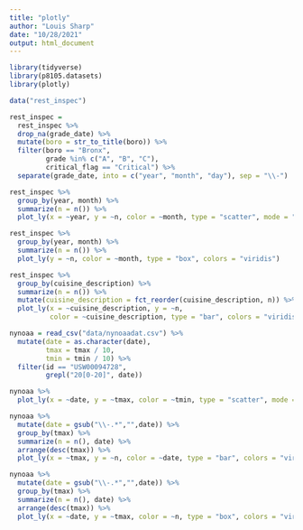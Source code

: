 ```yaml
---
title: "plotly"
author: "Louis Sharp"
date: "10/28/2021"
output: html_document
---
```


```r
library(tidyverse)
library(p8105.datasets)
library(plotly)
```

```r
data("rest_inspec")

rest_inspec = 
  rest_inspec %>% 
  drop_na(grade_date) %>% 
  mutate(boro = str_to_title(boro)) %>% 
  filter(boro == "Bronx",
         grade %in% c("A", "B", "C"),
         critical_flag == "Critical") %>% 
  separate(grade_date, into = c("year", "month", "day"), sep = "\\-")

rest_inspec %>% 
  group_by(year, month) %>%
  summarize(n = n()) %>% 
  plot_ly(x = ~year, y = ~n, color = ~month, type = "scatter", mode = "line", colors = "viridis")

rest_inspec %>% 
  group_by(year, month) %>%
  summarize(n = n()) %>% 
  plot_ly(y = ~n, color = ~month, type = "box", colors = "viridis")

rest_inspec %>% 
  group_by(cuisine_description) %>%
  summarize(n = n()) %>% 
  mutate(cuisine_description = fct_reorder(cuisine_description, n)) %>% 
  plot_ly(x = ~cuisine_description, y = ~n, 
          color = ~cuisine_description, type = "bar", colors = "viridis")
```

```r
nynoaa = read_csv("data/nynoaadat.csv") %>% 
  mutate(date = as.character(date),
         tmax = tmax / 10,
         tmin = tmin / 10) %>% 
  filter(id == "USW00094728",
         grepl("20[0-20]", date))

nynoaa %>%
  plot_ly(x = ~date, y = ~tmax, color = ~tmin, type = "scatter", mode = "markers")

nynoaa %>% 
  mutate(date = gsub("\\-.*","",date)) %>% 
  group_by(tmax) %>% 
  summarize(n = n(), date) %>% 
  arrange(desc(tmax)) %>% 
  plot_ly(x = ~tmax, y = ~n, color = ~date, type = "bar", colors = "viridis")

nynoaa %>% 
  mutate(date = gsub("\\-.*","",date)) %>% 
  group_by(tmax) %>% 
  summarize(n = n(), date) %>% 
  arrange(desc(tmax)) %>% 
  plot_ly(x = ~date, y = ~tmax, color = ~n, type = "box", colors = "viridis")
```

